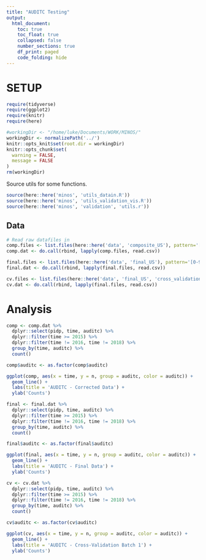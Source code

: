 ```yaml
---
title: "AUDITC Testing"
output:
  html_document:
    toc: true
    toc_float: true
    collapsed: false
    number_sections: true
    df_print: paged
    code_folding: hide
---
```


# SETUP

```r

require(tidyverse)
require(ggplot2)
require(knitr)
require(here)

#workingDir <- "/home/luke/Documents/WORK/MINOS/"
workingDir <- normalizePath('../')
knitr::opts_knit$set(root.dir = workingDir)
knitr::opts_chunk$set(
  warning = FALSE,
  message = FALSE
)
rm(workingDir)
```

Source utils for some functions.

```r
source(here::here('minos', 'utils_datain.R'))
source(here::here('minos', 'utils_validation_vis.R'))
source(here::here('minos', 'validation', 'utils.r'))
```

## Data

```r
# Read raw datafiles in
comp.files <- list.files(here::here('data', 'composite_US'), pattern='[0-9]{4}_US_cohort.csv', full.names = TRUE)
comp.dat <- do.call(rbind, lapply(comp.files, read.csv)) 

final.files <- list.files(here::here('data', 'final_US'), pattern='[0-9]{4}_US_cohort.csv', full.names = TRUE)
final.dat <- do.call(rbind, lapply(final.files, read.csv))

cv.files <- list.files(here::here('data', 'final_US', 'cross_validation', 'batch1'), pattern='[0-9]{4}_US_cohort.csv', full.names = TRUE)
cv.dat <- do.call(rbind, lapply(final.files, read.csv))
```

# Analysis

```r
comp <- comp.dat %>%
  dplyr::select(pidp, time, auditc) %>%
  dplyr::filter(time >= 2015) %>%
  dplyr::filter(time != 2016, time != 2018) %>%
  group_by(time, auditc) %>%
  count()

comp$auditc <- as.factor(comp$auditc)

ggplot(comp, aes(x = time, y = n, group = auditc, color = auditc)) +
  geom_line() +
  labs(title = 'AUDITC - Corrected Data') +
  ylab('Counts')
```



```r
final <- final.dat %>%
  dplyr::select(pidp, time, auditc) %>%
  dplyr::filter(time >= 2015) %>%
  dplyr::filter(time != 2016, time != 2018) %>%
  group_by(time, auditc) %>%
  count()

final$auditc <- as.factor(final$auditc)

ggplot(final, aes(x = time, y = n, group = auditc, color = auditc)) +
  geom_line() +
  labs(title = 'AUDITC - Final Data') +
  ylab('Counts')
```

```r
cv <- cv.dat %>%
  dplyr::select(pidp, time, auditc) %>%
  dplyr::filter(time >= 2015) %>%
  dplyr::filter(time != 2016, time != 2018) %>%
  group_by(time, auditc) %>%
  count()

cv$auditc <- as.factor(cv$auditc)

ggplot(cv, aes(x = time, y = n, group = auditc, color = auditc)) +
  geom_line() +
  labs(title = 'AUDITC - Cross-Validation Batch 1') +
  ylab('Counts')
```


```r

```

